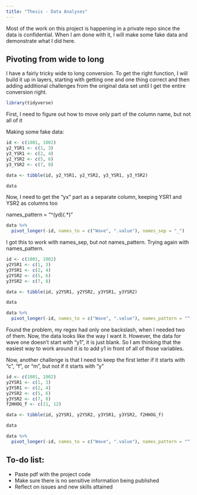 ```yaml
---
title: "Thesis - Data Analyses"
---
```



Most of the work on this project is happening in a private repo since the data is confidential. When I am done with it, I will make some fake data and demonstrate what I did here.

## Pivoting from wide to long

I have a fairly tricky wide to long conversion. To get the right function, I will build it up in layers, starting with getting one and one thing correct and then adding additional challenges from the original data set until I get the entire conversion right.

```r
library(tidyverse)
```


First, I need to figure out how to move only part of the column name, but not all of it

Making some fake data:

```r
id <- c(1001, 1002)
y2_YSR1 <- c(1, 3)
y3_YSR1 <- c(2, 4)
y2_YSR2 <- c(5, 6)
y3_YSR2 <- c(7, 8)

data <- tibble(id, y2_YSR1, y2_YSR2, y3_YSR1, y3_YSR2)

data
```

Now, I need to get the "yx" part as a separate column, keeping YSR1 and YSR2 as columns too

names_pattern = "^(yd)(.*)"

```r
data %>%
  pivot_longer(-id, names_to = c("Wave", ".value"), names_sep = "_")
```

I got this to work with names_sep, but not names_pattern. Trying again with names_pattern.

```r
id <- c(1001, 1002)
y2YSR1 <- c(1, 3)
y3YSR1 <- c(2, 4)
y2YSR2 <- c(5, 6)
y3YSR2 <- c(7, 8)

data <- tibble(id, y2YSR1, y2YSR2, y3YSR1, y3YSR2)

data
```

```r
data %>%
  pivot_longer(-id, names_to = c("Wave", ".value"), names_pattern = "^(y\\d)(.*)")
```

Found the problem, my regex had only one backslash, when I needed two of them.
Now, the data looks like the way I want it. However, the data for wave one doesn't start with "y1", it is just blank. So I am thinking that the easiest way to work around it is to add y1 in front of all of those variables.

Now, another challenge is that I need to keep the first letter if it starts with "c", "f", or "m", but not if it starts with "y"

```r
id <- c(1001, 1002)
y2YSR1 <- c(1, 3)
y3YSR1 <- c(2, 4)
y2YSR2 <- c(5, 6)
y3YSR2 <- c(7, 8)
f2HHOG_f <- c(11, 12)

data <- tibble(id, y2YSR1, y2YSR2, y3YSR1, y3YSR2, f2HHOG_f)

data
```


```r
data %>%
  pivot_longer(-id, names_to = c("Wave", ".value"), names_pattern = "^[[:alpha:]](\\d)(.*)(?:_[[:alpha:]])?")
```



## To-do list:

- Paste pdf with the project code
- Make sure there is no sensitive information being published
- Reflect on issues and new skills attained
